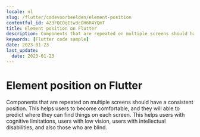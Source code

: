 ```yaml
---
locale: nl
slug: /flutter/codevoorbeelden/element-position
contentful_id: 4Z3FQCOqItw3cOH6R4YQmT
title: Element position on Flutter
description: Components that are repeated on multiple screens should have a consistent position.
keywords: [Flutter code sample]
date: 2023-01-23
last_update:
  date: 2023-01-23
---
```


# Element position on Flutter

Components that are repeated on multiple screens should have a consistent position. This helps users to become comfortable, and they will able to predict where they can find things on each screen. This helps users with cognitive limitations, users with low vision, users with intellectual disabilities, and also those who are blind.

<CodeSample id="element-position" locale="nl" platform="flutter"/>
